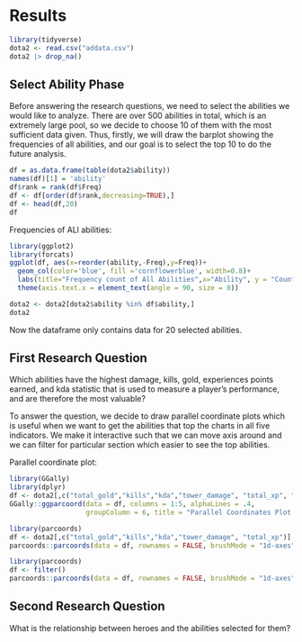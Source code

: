 # Results

```r
library(tidyverse)
dota2 <- read.csv("addata.csv")
dota2 |> drop_na()
```

## Select Ability Phase
Before answering the research questions, we need to select the abilities we would like to analyze. There are over 500 abilities in total, which is an extremely large pool, so we decide to choose 10 of them with the most sufficient data given. Thus, firstly, we will draw the barplot showing the frequencies of all abilities, and our goal is to select the top 10 to do the future analysis. 

```r
df = as.data.frame(table(dota2$ability))
names(df)[1] = 'ability'
df$rank = rank(df$Freq)
df <- df[order(df$rank,decreasing=TRUE),]
df <- head(df,20)
df
```

Frequencies of ALl abilities:
```r
library(ggplot2)
library(forcats)
ggplot(df, aes(x=reorder(ability,-Freq),y=Freq))+
  geom_col(color='blue', fill ='cornflowerblue', width=0.8)+
  labs(title="Frequency count of All Abilities",x="Ability", y = "Count")+
  theme(axis.text.x = element_text(angle = 90, size = 8)) 
```
```r
dota2 <- dota2[dota2$ability %in% df$ability,]
dota2
```

Now the dataframe only contains data for 20 selected abilities. 

## First Research Question

Which abilities have the highest damage, kills, gold, experiences points earned, and kda statistic that is used to measure a player's performance, and are therefore the most valuable?

To answer the question, we decide to draw parallel coordinate plots which is useful when we want to get the abilities that top the charts in all five indicators. We make it interactive such that we can move axis around and we can filter for particular section which easier to see the top abilities. 

Parallel coordinate plot:

```r
library(GGally)
library(dplyr)
df <- dota2[,c("total_gold","kills","kda","tower_damage", "total_xp", "ability")]
GGally::ggparcoord(data = df, columns = 1:5, alphaLines = .4,
                   groupColumn = 6, title = "Parallel Coordinates Plot with Scaling")
```

```r
library(parcoords)
df <- dota2[,c("total_gold","kills","kda","tower_damage", "total_xp")]
parcoords::parcoords(data = df, rownames = FALSE, brushMode = "1d-axes")
```

```r
library(parcoords)
df <- filter()
parcoords::parcoords(data = df, rownames = FALSE, brushMode = "1d-axes")
```

## Second Research Question
What is the relationship between heroes and the abilities selected for them?
```r

```

